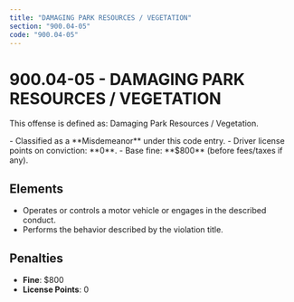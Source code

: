 ```yaml
---
title: "DAMAGING PARK RESOURCES / VEGETATION"
section: "900.04-05"
code: "900.04-05"
---
```





# 900.04-05 - DAMAGING PARK RESOURCES / VEGETATION

This offense is defined as: Damaging Park Resources / Vegetation.

<Aside type="caution" title="Charge Type: Misdemeanor">
- Classified as a **Misdemeanor** under this code entry.
- Driver license points on conviction: **0**.
- Base fine: **$800** (before fees/taxes if any).
</Aside>

## Elements
- Operates or controls a motor vehicle or engages in the described conduct.
- Performs the behavior described by the violation title.

## Penalties
- **Fine**: $800
- **License Points**: 0
